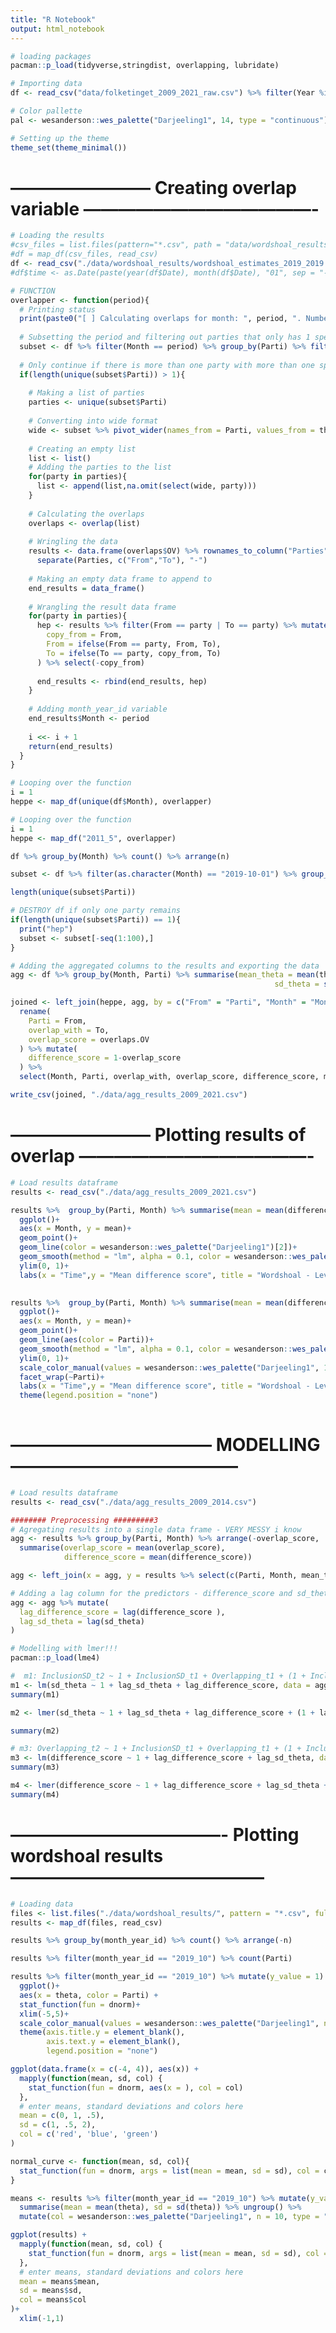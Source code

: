 ```yaml
---
title: "R Notebook"
output: html_notebook
---
```


```r
# loading packages
pacman::p_load(tidyverse,stringdist, overlapping, lubridate)
```

```r
# Importing data
df <- read_csv("data/folketinget_2009_2021_raw.csv") %>% filter(Year %in% c(2019, 2020))

# Color pallette
pal <- wesanderson::wes_palette("Darjeeling1", 14, type = "continuous")

# Setting up the theme
theme_set(theme_minimal())
```

# ------------------------ Creating overlap variable ----------------------------------------
```r
# Loading the results
#csv_files = list.files(pattern="*.csv", path = "data/wordshoal_results/", full.names = T) 
#df = map_df(csv_files, read_csv)
df <- read_csv("./data/wordshoal_results/wordshoal_estimates_2019_2019.csv")
#df$time <- as.Date(paste(year(df$Date), month(df$Date), "01", sep = "-"))

```



```r
# FUNCTION
overlapper <- function(period){
  # Printing status
  print(paste0("[ ] Calculating overlaps for month: ", period, ". Number: ", i, " out of ", as.character(length(unique(df$Month)))))
  
  # Subsetting the period and filtering out parties that only has 1 speech in a month
  subset <- df %>% filter(Month == period) %>% group_by(Parti) %>% filter(n() > 1) %>% ungroup()
  
  # Only continue if there is more than one party with more than one speech
  if(length(unique(subset$Parti)) > 1){
  
    # Making a list of parties
    parties <- unique(subset$Parti)
    
    # Converting into wide format
    wide <- subset %>% pivot_wider(names_from = Parti, values_from = theta) 
    
    # Creating an empty list
    list <- list()
    # Adding the parties to the list
    for(party in parties){
      list <- append(list,na.omit(select(wide, party)))
    }
    
    # Calculating the overlaps
    overlaps <- overlap(list)
    
    # Wringling the data
    results <- data.frame(overlaps$OV) %>% rownames_to_column("Parties") %>% 
      separate(Parties, c("From","To"), "-")
    
    # Making an empty data frame to append to
    end_results = data_frame()
    
    # Wrangling the result data frame
    for(party in parties){
      hep <- results %>% filter(From == party | To == party) %>% mutate(
        copy_from = From,
        From = ifelse(From == party, From, To),
        To = ifelse(To == party, copy_from, To)
      ) %>% select(-copy_from)
      
      end_results <- rbind(end_results, hep)
    }
    
    # Adding month_year_id variable
    end_results$Month <- period
    
    i <<- i + 1
    return(end_results)
  }
}

```

```r
# Looping over the function
i = 1
heppe <- map_df(unique(df$Month), overlapper)

```

```r
# Looping over the function
i = 1
heppe <- map_df("2011_5", overlapper)
```

```r
df %>% group_by(Month) %>% count() %>% arrange(n)

subset <- df %>% filter(as.character(Month) == "2019-10-01") %>% group_by(Parti) %>% filter(n() > 1) %>% ungroup() 

length(unique(subset$Parti))

# DESTROY df if only one party remains
if(length(unique(subset$Parti)) == 1){
  print("hep")
  subset <- subset[-seq(1:100),]
}
```


```r
# Adding the aggregated columns to the results and exporting the data
agg <- df %>% group_by(Month, Parti) %>% summarise(mean_theta = mean(theta), 
                                                           sd_theta = sd(theta))

joined <- left_join(heppe, agg, by = c("From" = "Parti", "Month" = "Month")) %>% 
  rename(
    Parti = From,
    overlap_with = To,
    overlap_score = overlaps.OV
  ) %>% mutate(
    difference_score = 1-overlap_score
  ) %>% 
  select(Month, Parti, overlap_with, overlap_score, difference_score, mean_theta, sd_theta)

write_csv(joined, "./data/agg_results_2009_2021.csv")
```


# ------------------------ Plotting results of overlap ----------------------------------------
```r
# Load results dataframe
results <- read_csv("./data/agg_results_2009_2021.csv")
```

```r
results %>%  group_by(Parti, Month) %>% summarise(mean = mean(difference_score)) %>% ungroup() %>% group_by(Month) %>% summarise(mean = mean(mean)) %>% ungroup() %>% 
  ggplot()+
  aes(x = Month, y = mean)+
  geom_point()+
  geom_line(color = wesanderson::wes_palette("Darjeeling1")[2])+
  geom_smooth(method = "lm", alpha = 0.1, color = wesanderson::wes_palette("Darjeeling1")[1], size = 0.5)+
  ylim(0, 1)+
  labs(x = "Time",y = "Mean difference score", title = "Wordshoal - Level of polarization in Folketinget")
  
```

```r
results %>%  group_by(Parti, Month) %>% summarise(mean = mean(difference_score)) %>% ungroup() %>% 
  ggplot()+
  aes(x = Month, y = mean)+
  geom_point()+
  geom_line(aes(color = Parti))+
  geom_smooth(method = "lm", alpha = 0.1, color = wesanderson::wes_palette("Darjeeling1")[1], size = 0.5)+
  ylim(0, 1)+
  scale_color_manual(values = wesanderson::wes_palette("Darjeeling1", 10, type = "continuous")[2:10])+
  facet_wrap(~Parti)+
  labs(x = "Time",y = "Mean difference score", title = "Wordshoal - Level of polarization in Folketinget per party")+
  theme(legend.position = "none")
  
```


# ----------------------------------- MODELLING ---------------------------------------

```r
# Load results dataframe
results <- read_csv("./data/agg_results_2009_2014.csv")

######## Preprocessing #########3
# Agregating results into a single data frame - VERY MESSY i know
agg <- results %>% group_by(Parti, Month) %>% arrange(-overlap_score, .by_group = TRUE) %>% slice(1:3) %>%
  summarise(overlap_score = mean(overlap_score),
            difference_score = mean(difference_score)) 

agg <- left_join(x = agg, y = results %>% select(c(Parti, Month, mean_theta, sd_theta)), by = c("Parti" = "Parti", "Month" = "Month")) %>% group_by(Parti, Month) %>% slice(1) %>% ungroup()

# Adding a lag column for the predictors - difference_score and sd_theta
agg <- agg %>% mutate(
  lag_difference_score = lag(difference_score ),
  lag_sd_theta = lag(sd_theta)
)
```

```r
# Modelling with lmer!!!
pacman::p_load(lme4)

#  m1: InclusionSD_t2 ~ 1 + InclusionSD_t1 + Overlapping_t1 + (1 + InclusionSD_t1 + Overlapping_t1 | Party)
m1 <- lm(sd_theta ~ 1 + lag_sd_theta + lag_difference_score, data = agg)
summary(m1)

m2 <- lmer(sd_theta ~ 1 + lag_sd_theta + lag_difference_score + (1 + lag_sd_theta + lag_difference_score | Parti), data = agg)

summary(m2)
```


```r
# m3: Overlapping_t2 ~ 1 + InclusionSD_t1 + Overlapping_t1 + (1 + InclusionSD_t1 + Overlapping_t1 | Party)
m3 <- lm(difference_score ~ 1 + lag_difference_score + lag_sd_theta, data = agg)
summary(m3)

m4 <- lmer(difference_score ~ 1 + lag_difference_score + lag_sd_theta + (1 + lag_difference_score + lag_sd_theta | Parti), data = agg)
summary(m4)
```


# ------------------------------------- Plotting wordshoal results --------------------------------------------

```r
# Loading data
files <- list.files("./data/wordshoal_results/", pattern = "*.csv", full.names = T)
results <- map_df(files, read_csv)
```

```r
results %>% group_by(month_year_id) %>% count() %>% arrange(-n)

results %>% filter(month_year_id == "2019_10") %>% count(Parti)
```

```r
results %>% filter(month_year_id == "2019_10") %>% mutate(y_value = 1) %>% group_by(Parti) %>% 
  ggplot()+
  aes(x = theta, color = Parti) +
  stat_function(fun = dnorm)+
  xlim(-5,5)+
  scale_color_manual(values = wesanderson::wes_palette("Darjeeling1", n = 10, type = "continuous"))+
  theme(axis.title.y = element_blank(),
        axis.text.y = element_blank(),
        legend.position = "none")

ggplot(data.frame(x = c(-4, 4)), aes(x)) + 
  mapply(function(mean, sd, col) {
    stat_function(fun = dnorm, aes(x = ), col = col)
  }, 
  # enter means, standard deviations and colors here
  mean = c(0, 1, .5), 
  sd = c(1, .5, 2), 
  col = c('red', 'blue', 'green')
)

normal_curve <- function(mean, sd, col){
  stat_function(fun = dnorm, args = list(mean = mean, sd = sd), col = col)
}

means <- results %>% filter(month_year_id == "2019_10") %>% mutate(y_value = 1) %>% group_by(Parti) %>% 
  summarise(mean = mean(theta), sd = sd(theta)) %>% ungroup() %>% 
  mutate(col = wesanderson::wes_palette("Darjeeling1", n = 10, type = "continuous"))

ggplot(results) + 
  mapply(function(mean, sd, col) {
    stat_function(fun = dnorm, args = list(mean = mean, sd = sd), col = col)
  }, 
  # enter means, standard deviations and colors here
  mean = means$mean,
  sd = means$sd, 
  col = means$col 
)+
  xlim(-1,1)
```

